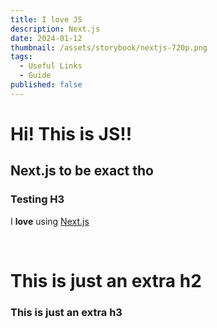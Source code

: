 ```yaml
---
title: I love JS
description: Next.js
date: 2024-01-12
thumbnail: /assets/storybook/nextjs-720p.png
tags:
  - Useful Links
  - Guide
published: false
---
```



# Hi! This is JS!!

<Placeholder height="h-108"></Placeholder>

## Next.js to be exact tho

### Testing H3

I **love** using [Next.js](https://nextjs.org/)

<Placeholder height="h-56"></Placeholder>
<br />

# This is just an extra h2
### This is just an extra h3

<Placeholder height="h-108"></Placeholder>
